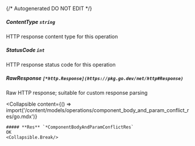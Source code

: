 {/* Autogenerated DO NOT EDIT  */}

##### **ContentType** `string`
HTTP response content type for this operation

##### **StatusCode** `int`
HTTP response status code for this operation

##### **RawResponse** `[*http.Response](https://pkg.go.dev/net/http#Response)`
Raw HTTP response; suitable for custom response parsing

<Collapsible
    content={() => import('/content/models/operations/component_body_and_param_conflict_res/go.mdx')}
>
    ##### **Res** `*ComponentBodyAndParamConflictRes`
    OK
    <Collapsible.Break/>
</Collapsible>

